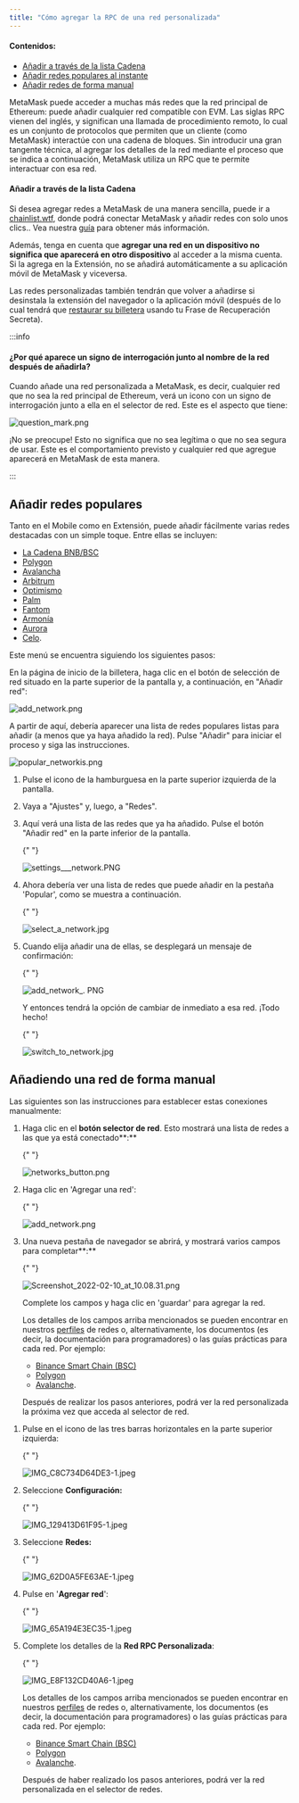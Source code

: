 ```yaml
---
title: "Cómo agregar la RPC de una red personalizada"
---
```



#### Contenidos:

- [Añadir a través de la lista Cadena](#añadir-a-través-de-la-lista-cadena)
- [Añadir redes populares al instante](#añadir-redes-populares)
- [Añadir redes de forma manual](#añadiendo-una-red-de-forma-manual)

MetaMask puede acceder a muchas más redes que la red principal de Ethereum: puede añadir cualquier red compatible con EVM. Las siglas RPC vienen del inglés, y significan una llamada de procedimiento remoto, lo cual es un conjunto de protocolos que permiten que un cliente (como MetaMask) interactúe con una cadena de bloques. Sin introducir una gran tangente técnica, al agregar los detalles de la red mediante el proceso que se indica a continuación, MetaMask utiliza un RPC que te permite interactuar con esa red.

#### Añadir a través de la lista Cadena

Si desea agregar redes a MetaMask de una manera sencilla, puede ir a [chainlist.wtf](https://chainlist.wtf/), donde podrá conectar MetaMask y añadir redes con solo unos clics.. Vea nuestra [guía](/networks-and-sidechains/managing-networks/add-a-network-using-chainlist) para obtener más información.

Además, tenga en cuenta que **agregar una red en un dispositivo no significa que aparecerá en otro dispositivo** al acceder a la misma cuenta. Si la agrega en la Extensión, no se añadirá automáticamente a su aplicación móvil de MetaMask y viceversa.

Las redes personalizadas también tendrán que volver a añadirse si desinstala la extensión del navegador o la aplicación móvil (después de lo cual tendrá que [restaurar su billetera](/managing-my-wallet/resetting-deleting-and-restoring/how-to-restore-your-metamask-wallet-from-secret-recovery-phrase) usando tu Frase de Recuperación Secreta).

:::info

#### ¿Por qué aparece un signo de interrogación junto al nombre de la red después de añadirla?

Cuando añade una red personalizada a MetaMask, es decir, cualquier red que no sea la red principal de Ethereum, verá un icono con un signo de interrogación junto a ella en el selector de red. Este es el aspecto que tiene:

<div class="center-container">
  <div class="img-medium">
    <img
      src={
        require("../../../../../../img/i18n/legacy/question_mark.png").default
      }
      alt="question_mark.png"
    />
  </div>
</div>

¡No se preocupe! Esto no significa que no sea legítima o que no sea segura de usar. Este es el comportamiento previsto y cualquier red que agregue aparecerá en MetaMask de esta manera.

:::

## Añadir redes populares

Tanto en el Mobile como en Extensión, puede añadir fácilmente varias redes destacadas con un simple toque. Entre ellas se incluyen:

- [La Cadena BNB/BSC](/network-profiles/network-profile-bnb-smart-chain-bnb)
- [Polygon](/network-profiles/network-profile-polygon-matic)
- [Avalancha](/network-profiles/network-profile-avalanche-avax)
- [Arbitrum](/network-profiles/network-profile-arbitrum)
- [Optimismo](/network-profiles/network-profile-optimism-op-mainnet)
- [Palm](/network-profiles/network-profile-palm)
- [Fantom](/network-profiles/network-profile-fantom-ftm)
- [Armonía](/network-profiles/network-profile-harmony-one)
- [Aurora](/network-profiles/network-profile-aurora-)
- [Celo](https://celo.org/).

Este menú se encuentra siguiendo los siguientes pasos:

<Tabs>

<TabItem value="Extensión" label="Extensión">

En la página de inicio de la billetera, haga clic en el botón de selección de red situado en la parte superior de la pantalla y, a continuación, en "Añadir red":

<div class="center-container">
  <div class="img-medium">
    <img
      src={require("../../../../../../img/i18n/legacy/add_network.png").default}
      alt="add_network.png"
    />
  </div>
</div>

A partir de aquí, debería aparecer una lista de redes populares listas para añadir (a menos que ya haya añadido la red). Pulse "Añadir" para iniciar el proceso y siga las instrucciones.

<div class="center-container">
  <div class="img-medium">
    <img
      src={
        require("../../../../../../img/i18n/legacy/popular_networkis.png")
          .default
      }
      alt="popular_networkis.png"
    />
  </div>
</div>

</TabItem>

<TabItem value="Móvil" label="Móvil">

1. Pulse el icono de la hamburguesa en la parte superior izquierda de la pantalla.

2. Vaya a "Ajustes" y, luego, a "Redes".

3. Aquí verá una lista de las redes que ya ha añadido. Pulse el botón "Añadir red" en la parte inferior de la pantalla.

   {" "}

   <div class="center-container">
     <div class="img-medium">
       <img
         src={
           require("../../../../../../img/i18n/legacy/settings___network.PNG.png")
             .default
         }
         alt="settings___network.PNG"
       />
     </div>
   </div>

4. Ahora debería ver una lista de redes que puede añadir en la pestaña 'Popular', como se muestra a continuación.

   {" "}

   <div class="center-container">
     <div class="img-medium">
       <img
         src={
           require("../../../../../../img/i18n/legacy/select_a_network.jpg.png")
             .default
         }
         alt="select_a_network.jpg"
       />
     </div>
   </div>

5. Cuando elija añadir una de ellas, se desplegará un mensaje de confirmación:

   {" "}

   <div class="center-container">
     <div class="img-medium">
       <img
         src={
           require("../../../../../../img/i18n/legacy/add_network_.PNG.png")
             .default
         }
         alt="add_network_. PNG"
       />
     </div>
   </div>

   Y entonces tendrá la opción de cambiar de inmediato a esa red. ¡Todo hecho!

   {" "}

   <div class="center-container">
     <div class="img-medium">
       <img
         src={
           require("../../../../../../img/i18n/legacy/switch_to_network.jpg.png")
             .default
         }
         alt="switch_to_network.jpg"
       />
     </div>
   </div>

</TabItem>

</Tabs>

## Añadiendo una red de forma manual

Las siguientes son las instrucciones para establecer estas conexiones manualmente:

<Tabs>

<TabItem value="Extensión" label="Extensión">

1. Haga clic en el **botón selector de red**. Esto mostrará una lista de redes a las que ya está conectado**:**

   {" "}

   <div class="center-container">
     <div class="img-medium">
       <img
         src={
           require("../../../../../../img/i18n/legacy/networks_button.png")
             .default
         }
         alt="networks_button.png"
       />
     </div>
   </div>

2. Haga clic en 'Agregar una red':

   {" "}

   <div class="center-container">
     <div class="img-medium">
       <img
         src={
           require("../../../../../../img/i18n/legacy/add_network.png").default
         }
         alt="add_network.png"
       />
     </div>
   </div>

3. Una nueva pestaña de navegador se abrirá, y mostrará varios campos para completar**:**

   {" "}

   <div class="center-container">
     <div class="img-medium">
       <img
         src={
           require("../../../../../../img/i18n/legacy/Screenshot_2022-02-10_at_10.08.31.png")
             .default
         }
         alt="Screenshot_2022-02-10_at_10.08.31.png"
       />
     </div>
   </div>

   Complete los campos y haga clic en 'guardar' para agregar la red.

   Los detalles de los campos arriba mencionados se pueden encontrar en nuestros [perfiles](/network-profiles/network-profiles-hub) de redes o, alternativamente, los documentos (es decir, la documentación para programadores) o las guías prácticas para cada red. Por ejemplo:

   - [Binance Smart Chain (BSC)](https://academy.binance.com/en/articles/connecting-metamask-to-binance-smart-chain)
   - [Polygon](https://wiki.polygon.technology/docs/develop/metamask/config-polygon-on-metamask/)
   - [Avalanche](https://support.avax.network/en/articles/4626956-how-do-i-set-up-metamask-on-avalanche).

   Después de realizar los pasos anteriores, podrá ver la red personalizada la próxima vez que acceda al selector de red.

</TabItem>

<TabItem value="Móvil" label="Móvil">

1. Pulse en el icono de las tres barras horizontales en la parte superior izquierda:

   {" "}

   <div class="center-container">
     <div class="img-medium">
       <img
         src={
           require("../../../../../../img/i18n/legacy/IMG_C8C734D64DE3-1.jpeg.png")
             .default
         }
         alt="IMG_C8C734D64DE3-1.jpeg"
       />
     </div>
   </div>

2. Seleccione **Configuración:**

   {" "}

   <div class="center-container">
     <div class="img-medium">
       <img
         src={
           require("../../../../../../img/i18n/legacy/IMG_129413D61F95-1.jpeg.png")
             .default
         }
         alt="IMG_129413D61F95-1.jpeg"
       />
     </div>
   </div>

3. Seleccione **Redes:**

   {" "}

   <div class="center-container">
     <div class="img-medium">
       <img
         src={
           require("../../../../../../img/i18n/legacy/IMG_62D0A5FE63AE-1.jpeg.png")
             .default
         }
         alt="IMG_62D0A5FE63AE-1.jpeg"
       />
     </div>
   </div>

4. Pulse en '**Agregar red**':

   {" "}

   <div class="center-container">
     <div class="img-medium">
       <img
         src={
           require("../../../../../../img/i18n/legacy/IMG_65A194E3EC35-1.jpeg.png")
             .default
         }
         alt="IMG_65A194E3EC35-1.jpeg"
       />
     </div>
   </div>

5. Complete los detalles de la **Red RPC Personalizada**:

   {" "}

   <div class="center-container">
     <div class="img-medium">
       <img
         src={
           require("../../../../../../img/i18n/legacy/IMG_E8F132CD40A6-1.jpeg.png")
             .default
         }
         alt="IMG_E8F132CD40A6-1.jpeg"
       />
     </div>
   </div>

   Los detalles de los campos arriba mencionados se pueden encontrar en nuestros [perfiles](/network-profiles/network-profiles-hub) de redes o, alternativamente, los documentos (es decir, la documentación para programadores) o las guías prácticas para cada red. Por ejemplo:

   - [Binance Smart Chain (BSC)](https://academy.binance.com/en/articles/connecting-metamask-to-binance-smart-chain)
   - [Polygon](https://docs.polygon.technology/docs/develop/network-details/network/)
   - [Avalanche](https://support.avax.network/en/articles/4626956-how-do-i-set-up-metamask-on-avalanche).

   Después de haber realizado los pasos anteriores, podrá ver la red personalizada en el selector de redes.

</TabItem>

</Tabs>
